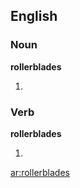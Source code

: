==English==

===Noun===
'''rollerblades'''

# {{plural of|[[rollerblade]]}}

===Verb===
'''rollerblades'''

# {{third-person singular of|[[rollerblade]]}}

[[ar:rollerblades]]